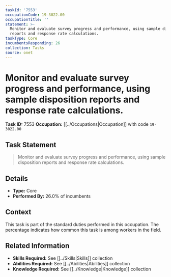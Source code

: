 ```yaml
---
taskId: '7553'
occupationCode: 19-3022.00
occupationTitle: ''
statement: >-
  Monitor and evaluate survey progress and performance, using sample disposition
  reports and response rate calculations.
taskType: Core
incumbentsResponding: 26
collection: Tasks
source: onet
---
```

# Monitor and evaluate survey progress and performance, using sample disposition reports and response rate calculations.

**Task ID:** 7553
**Occupation:** [[../Occupations|Occupation]] with code `19-3022.00`

## Task Statement

> Monitor and evaluate survey progress and performance, using sample disposition reports and response rate calculations.

## Details

- **Type:** Core
- **Performed By:** 26.0% of incumbents

## Context

This task is part of the standard duties performed in this occupation. The percentage indicates how common this task is among workers in the field.

## Related Information

- **Skills Required:** See [[../Skills|Skills]] collection
- **Abilities Required:** See [[../Abilities|Abilities]] collection
- **Knowledge Required:** See [[../Knowledge|Knowledge]] collection
